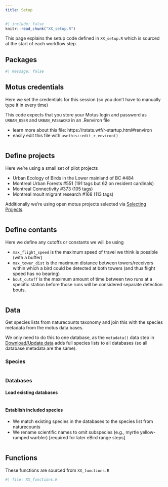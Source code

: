 ```yaml
---
title: Setup
---
```


```r
#| include: false
knitr::read_chunk("XX_setup.R")
```

This page explains the setup code defined in `XX_setup.R` which is sourced 
at the start of each workflow step.

## Packages

```r
#| message: false
```

## Motus credentials 

Here we set the credentials for this session 
(so you don't have to manually type it in every time)
 
This code expects that you store your Motus login and password as 
`URBAN_USER` and `URBAN_PASSWORD` in an .Renviron file

- learn more about this file: https://rstats.wtf/r-startup.html#renviron
- easily edit this file with `usethis::edit_r_environ()`

```r
```

## Define projects 

Here we're using a small set of pilot projects

- Urban Ecology of Birds in the Lower mainland of BC #484
- Montreal Urban Forests #551 (191 tags but 62 on resident cardinals)
- Montreal Connectivity #373 (105 tags)
- Montreal moult migrant research #168 (113 tags)

Additionally we're using open motus projects selected via 
[Selecting Projects](01_select_projects.qmd).

```r
```

## Define contants

Here we define any cutoffs or constants we will be using

- `max_flight_speed` is the maximum speed of travel we think is possible (with a buffer)
- `max_tower_dist` is the maximum distance between towers/receivers within which
a bird could be detected at both towers (and thus flight speed has no bearing)
- `bout_cutoff` is the maximum amount of time between two runs at a specific 
station before those runs will be considered separate detection bouts.

```r
```


## Data

Get species lists from naturecounts taxonomy and join this with the species
metadata from the motus data bases. 

We only need to do this to one database, as the `metadata()` data step in [Download/Update data](02_download.html) adds full species lists to all databases (so all database metadata are the same).

### Species
```r
```

### Databases

#### Load existing databases
```r
```

#### Establish included species
- We match existing species in the databases to the species list from naturecounts
- We rename scientific names to omit subspecies (e.g., myrtle yellow-rumped warbler)
  [required for later eBird range steps]
  
```r
```


## Functions
These functions are sourced from `XX_functions.R`
```r
#| file: XX_functions.R
```

